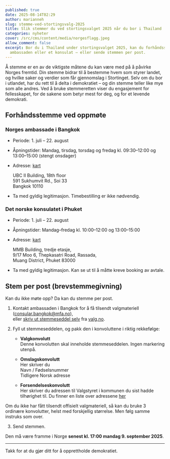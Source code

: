 ```yaml
---
published: true
date: 2025-08-14T02:29
author: marianneh
slug: stemme-ved-stortingsvalg-2025
title: Slik stemmer du ved stortingsvalget 2025 når du bor i Thailand
categories: nyheter
cover: /src/cms/content/media/norgesflagg.jpeg
allow_comment: false
excerpt: Bor du i Thailand under stortingsvalget 2025, kan du forhåndsstemme på
  ambassaden eller et konsulat – eller sende stemmen per post.
---
```

Å stemme er en av de viktigste måtene du kan være med på å påvirke Norges fremtid. Din stemme bidrar til å bestemme hvem som styrer landet, og hvilke saker og verdier som får gjennomslag i Stortinget. Selv om du bor i utlandet, har du rett til å delta i demokratiet – og din stemme teller like mye som alle andres. Ved å bruke stemmeretten viser du engasjement for fellesskapet, for de sakene som betyr mest for deg, og for et levende demokrati.

## Forhåndsstemme ved oppmøte

### Norges ambassade i Bangkok

*   Periode: 1. juli – 22. august
    
*   Åpningstider: Mandag, tirsdag, torsdag og fredag kl. 09:30–12:00 og 13:00–15:00 (stengt onsdager)
    
*   Adresse: [kart](https://maps.app.goo.gl/aBvDQVUSWvvWPefk7)
    
    UBC II Building, 18th floor  
    591 Sukhumvit Rd., Soi 33  
    Bangkok 10110
    
*   Ta med gyldig legitimasjon. Timebestilling er ikke nødvendig.
    

### Det norske konsulatet i Phuket

*   Periode: 1. juli – 22. august
    
*   Åpningstider: Mandag–fredag kl. 10:00–12:00 og 13:00–15:00
    
*   Adresse: [kart](https://maps.app.goo.gl/q47atu6KnAHo32SbA)
    
    MMB Building, tredje etasje,  
    9/17 Moo 6, Thepkasatri Road, Rassada,  
    Muang District, Phuket 83000
    
*   Ta med gyldig legitimasjon. Kan se ut til å måtte kreve booking av avtale.
    

## Stem per post (brevstemmegivning)

Kan du ikke møte opp? Da kan du stemme per post.

1.  Kontakt ambassaden i Bangkok for å få tilsendt valgmateriell ([consular.bangkok@mfa.no](mailto:consular.bangkok@mfa.no)),  
    eller [skriv ut stemmeseddel selv](https://www.valg.no/globalassets/stortings--og-sametingsvalget-2025/122868_290x203_valgdirektoratet_stortingsvalg2025_bm_11_generell_partier_utfylt_trykk-1.pdf) fra [valg.no](http://valg.no).
    
2.  Fyll ut stemmeseddelen, og pakk den i konvoluttene i riktig rekkefølge:
    
    *   **Valgkonvolutt**  
        Denne konvolutten skal inneholde stemmeseddelen. Ingen markering utenpå.
        
    *   **Omslagskonvolutt**  
        Her skriver du  
        Navn / Fødselsnummer  
        Tidligere Norsk adresse
        
    *   **Forsendelseskonvolutt**  
        Her skriver du adressen til Valgstyret i kommunen du sist hadde tilhørighet til. Du finner en liste over adressene [her](%5Bhttps://www.valg.no/globalassets/stortings--og-sametingsvalget-2025/postdresser-valgstyrene.pdf)
        

Om du ikke har fått tilsendt offisielt valgmateriell, så kan du bruke 3 ordinære konvolutter, helst med forskjellig størrelse. Men følg samme instruks som over.

3.  Send stemmen.

Den må være framme i Norge **senest kl. 17:00 mandag 9. september 2025**.

* * *

Takk for at du gjør ditt for å opprettholde demokratiet.